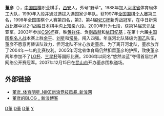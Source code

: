 {{Infobox Go player
| image = 
| 全名 = 董彦
| 英文名 = Dong Yan
| 生於 = {{birth date and age|1977|8|8}}
| 出生地 = [[陕西省|陕西省]][[西安市|西安市]]
| 國籍 = {{PRC}}
| 師從 = 
| 學生 = 无
| 入段 = 1990年
| 段位 = 七段
| 所屬 = [[中国棋院|中国棋院]]
}}

'''董彦'''（{{bd|1977年|8月8日|catIdx=D董}}），[[中国|中国]][[围棋|围棋]]职业棋手，[[西安|西安]]人，外号“野草”。1988年加入[[河北省|河北省]]体育局体工大队，1990年入段并通过选拔入选国家少年队。获1997年[[全国围棋个人赛|全国围棋个人赛]]第三名，1998年全国围棋个人赛第四名，第2、第4届[[NEC杯|NEC杯]]新秀战冠军，在中日新秀战比赛中以2-1战胜日本棋手[[沟上知亲|沟上知亲]]六段。2000年升为七段，获第14届[[中国围棋天元战|天元战]]亚军。2003年参加[[CSK杯|CSK杯]]赛，胜[[黄祥任|黄祥任]]、负[[劉昌赫|劉昌赫]]和[[依田纪基|依田纪基]]；在第十六届[[中国围棋名人战|中国围棋名人战]]本赛上胜[[余平|余平]]、[[刘星_(围棋棋手)|刘星]]和[[常昊|常昊]]，闯入四强。年底河北队降级为[[围乙|围乙]]队伍，董彦不愿意再替该队效力，但河北队不甘心放走董彦。为了离开河北队，董彦放弃了2004年一年的比赛权利。2005年河北省体育局仍然扣留董彦的护照，致使董彦两年参加不了[[LG杯|LG杯]]、[[三星杯|三星杯]]等国际比赛。2006年以网名“悠然淡蓝”夺得首届世界网络公开赛冠军。2007年12月15日在[[昆山市|昆山市]]开办董彦围棋道场。

== 外部链接 ==
*[http://sports.sina.com.cn/star/dongyan/ 董彦_体育明星_NIKE新浪竞技风暴_新浪网] {{Wayback|url=http://sports.sina.com.cn/star/dongyan/ |date=20190327140334 }}
*[http://blog.sina.com.cn/dongyan 董彦的BLOG _ 新浪博客] {{Wayback|url=http://blog.sina.com.cn/dongyan |date=20191214210407 }}

[[Category:中國圍棋棋手|D董]]
[[Category:中国棋院围棋棋手|D董]]
[[Category:西安人|D董]]
[[Category:董姓|Y]]